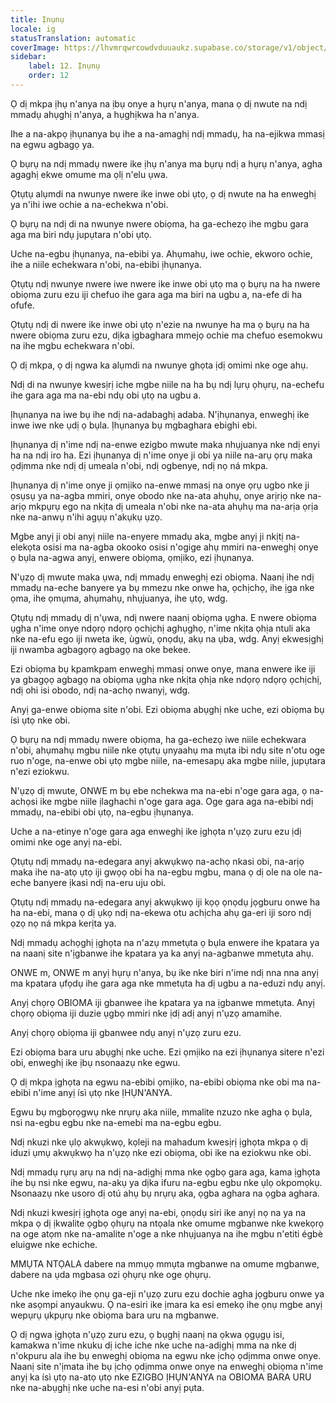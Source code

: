 ```yaml
---
title: Ịnụnụ
locale: ig
statusTranslation: automatic
coverImage: https://lhvmrqwrcowdvduuaukz.supabase.co/storage/v1/object/public/strapi-uploads/small_cover-educacion-fundamental.webp-2d51a7828a2b1309555be27f7e2a61a0.webp
sidebar:
    label: 12. Ịnụnụ
    order: 12
---
```

Ọ dị mkpa ịhụ n'anya na ịbụ onye a hụrụ n'anya, mana ọ dị nwute na ndị mmadụ ahụghị n'anya, a hụghịkwa ha n'anya.

Ihe a na-akpọ ịhụnanya bụ ihe a na-amaghị ndị mmadụ, ha na-ejikwa mmasị na egwu agbagọ ya.

Ọ bụrụ na ndị mmadụ nwere ike ịhụ n'anya ma bụrụ ndị a hụrụ n'anya, agha agaghị ekwe omume ma ọlị n'elu ụwa.

Ọtụtụ alụmdi na nwunye nwere ike inwe obi ụtọ, ọ dị nwute na ha enweghị ya n'ihi iwe ochie a na-echekwa n'obi.

Ọ bụrụ na ndị di na nwunye nwere obiọma, ha ga-echezọ ihe mgbu gara aga ma biri ndụ jupụtara n'obi ụtọ.

Uche na-egbu ịhụnanya, na-ebibi ya. Ahụmahụ, iwe ochie, ekworo ochie, ihe a niile echekwara n'obi, na-ebibi ịhụnanya.

Ọtụtụ ndị nwunye nwere iwe nwere ike inwe obi ụtọ ma ọ bụrụ na ha nwere obiọma zuru ezu iji chefuo ihe gara aga ma biri na ugbu a, na-efe di ha ofufe.

Ọtụtụ ndị di nwere ike inwe obi ụtọ n'ezie na nwunye ha ma ọ bụrụ na ha nwere obiọma zuru ezu, dịka ịgbaghara mmejọ ochie ma chefuo esemokwu na ihe mgbu echekwara n'obi.

Ọ dị mkpa, ọ dị ngwa ka alụmdi na nwunye ghọta ịdị omimi nke oge ahụ.

Ndị di na nwunye kwesịrị iche mgbe niile na ha bụ ndị lụrụ ọhụrụ, na-echefu ihe gara aga ma na-ebi ndụ obi ụtọ na ugbu a.

Ịhụnanya na iwe bụ ihe ndị na-adabaghị adaba. N'ịhụnanya, enweghị ike inwe iwe nke ụdị ọ bụla. Ịhụnanya bụ mgbaghara ebighi ebi.

Ịhụnanya dị n'ime ndị na-enwe ezigbo mwute maka nhụjuanya nke ndị enyi ha na ndị iro ha. Ezi ịhụnanya dị n'ime onye ji obi ya niile na-arụ ọrụ maka ọdịmma nke ndị dị umeala n'obi, ndị ogbenye, ndị nọ ná mkpa.

Ịhụnanya dị n'ime onye ji ọmịiko na-enwe mmasị na onye ọrụ ugbo nke ji ọsụsụ ya na-agba mmiri, onye obodo nke na-ata ahụhụ, onye arịrịọ nke na-arịọ mkpụrụ ego na nkịta dị umeala n'obi nke na-ata ahụhụ ma na-arịa ọrịa nke na-anwụ n'ihi agụụ n'akụkụ ụzọ.

Mgbe anyị ji obi anyị niile na-enyere mmadụ aka, mgbe anyị ji nkịtị na-elekọta osisi ma na-agba okooko osisi n'ogige ahụ mmiri na-enweghị onye ọ bụla na-agwa anyị, enwere obiọma, ọmịiko, ezi ịhụnanya.

N'ụzọ dị mwute maka ụwa, ndị mmadụ enweghị ezi obiọma. Naanị ihe ndị mmadụ na-eche banyere ya bụ mmezu nke onwe ha, ọchịchọ, ihe ịga nke ọma, ihe ọmụma, ahụmahụ, nhụjuanya, ihe ụtọ, wdg.

Ọtụtụ ndị mmadụ dị n'ụwa, ndị nwere naanị obiọma ụgha. E nwere obiọma ụgha n'ime onye ndọrọ ndọrọ ọchịchị aghụghọ, n'ime nkịta ọhịa ntuli aka nke na-efu ego iji nweta ike, ùgwù, ọnọdụ, akụ na ụba, wdg. Anyị ekwesịghị iji nwamba agbagọrọ agbagọ na oke bekee.

Ezi obiọma bụ kpamkpam enweghị mmasị onwe onye, ​​mana enwere ike iji ya gbagọọ agbagọ na obiọma ụgha nke nkịta ọhịa nke ndọrọ ndọrọ ọchịchị, ndị ohi isi obodo, ndị na-achọ nwanyị, wdg.

Anyị ga-enwe obiọma site n'obi. Ezi obiọma abụghị nke uche, ezi obiọma bụ ísì ụtọ nke obi.

Ọ bụrụ na ndị mmadụ nwere obiọma, ha ga-echezọ iwe niile echekwara n'obi, ahụmahụ mgbu niile nke ọtụtụ ụnyaahụ ma mụta ibi ndụ site n'otu oge ruo n'oge, na-enwe obi ụtọ mgbe niile, na-emesapụ aka mgbe niile, jupụtara n'ezi eziokwu.

N'ụzọ dị mwute, ONWE m bụ ebe nchekwa ma na-ebi n'oge gara aga, ọ na-achọsi ike mgbe niile ịlaghachi n'oge gara aga. Oge gara aga na-ebibi ndị mmadụ, na-ebibi obi ụtọ, na-egbu ịhụnanya.

Uche a na-etinye n'oge gara aga enweghị ike ịghọta n'ụzọ zuru ezu ịdị omimi nke oge anyị na-ebi.

Ọtụtụ ndị mmadụ na-edegara anyị akwụkwọ na-achọ nkasi obi, na-arịọ maka ihe na-atọ ụtọ iji gwọọ obi ha na-egbu mgbu, mana ọ dị ole na ole na-eche banyere ịkasi ndị na-eru uju obi.

Ọtụtụ ndị mmadụ na-edegara anyị akwụkwọ iji kọọ ọnọdụ jọgburu onwe ha ha na-ebi, mana ọ dị ụkọ ndị na-ekewa otu achịcha ahụ ga-eri iji soro ndị ọzọ nọ ná mkpa kerịta ya.

Ndị mmadụ achọghị ịghọta na n'azụ mmetụta ọ bụla enwere ihe kpatara ya na naanị site n'ịgbanwe ihe kpatara ya ka anyị na-agbanwe mmetụta ahụ.

ONWE m, ONWE m anyị hụrụ n'anya, bụ ike nke biri n'ime ndị nna nna anyị ma kpatara ụfọdụ ihe gara aga nke mmetụta ha dị ugbu a na-eduzi ndụ anyị.

Anyị chọrọ OBIOMA iji gbanwee ihe kpatara ya na ịgbanwe mmetụta. Anyị chọrọ obiọma iji duzie ụgbọ mmiri nke ịdị adị anyị n'ụzọ amamihe.

Anyị chọrọ obiọma iji gbanwee ndụ anyị n'ụzọ zuru ezu.

Ezi obiọma bara uru abụghị nke uche. Ezi ọmịiko na ezi ịhụnanya sitere n'ezi obi, enweghị ike ịbụ nsonaazụ nke egwu.

Ọ dị mkpa ịghọta na egwu na-ebibi ọmịiko, na-ebibi obiọma nke obi ma na-ebibi n'ime anyị ísì ụtọ nke ỊHỤN'ANYA.

Egwu bụ mgbọrọgwụ nke nrụrụ aka niile, mmalite nzuzo nke agha ọ bụla, nsi na-egbu egbu nke na-emebi ma na-egbu egbu.

Ndị nkuzi nke ụlọ akwụkwọ, kọleji na mahadum kwesịrị ịghọta mkpa ọ dị iduzi ụmụ akwụkwọ ha n'ụzọ nke ezi obiọma, obi ike na eziokwu nke obi.

Ndị mmadụ rụrụ arụ na ndị na-adịghị mma nke ọgbọ gara aga, kama ịghọta ihe bụ nsi nke egwu, na-akụ ya dịka ifuru na-egbu egbu nke ụlọ okpomọkụ. Nsonaazụ nke usoro dị otú ahụ bụ nrụrụ aka, ọgba aghara na ọgba aghara.

Ndị nkuzi kwesịrị ịghọta oge anyị na-ebi, ọnọdụ siri ike anyị nọ na ya na mkpa ọ dị ịkwalite ọgbọ ọhụrụ na ntọala nke omume mgbanwe nke kwekọrọ na oge atọm nke na-amalite n'oge a nke nhụjuanya na ihe mgbu n'etiti égbè eluigwe nke echiche.

MMỤTA NTỌALA dabere na mmụọ mmụta mgbanwe na omume mgbanwe, dabere na ụda mgbasa ozi ọhụrụ nke oge ọhụrụ.

Uche nke imekọ ihe ọnụ ga-eji n'ụzọ zuru ezu dochie agha jọgburu onwe ya nke asọmpi anyaukwu. Ọ na-esiri ike ịmara ka esi emekọ ihe ọnụ mgbe anyị wepụrụ ụkpụrụ nke obiọma bara uru na mgbanwe.

Ọ dị ngwa ịghọta n'ụzọ zuru ezu, ọ bụghị naanị na ọkwa ọgụgụ isi, kamakwa n'ime nkuku dị iche iche nke uche na-adịghị mma na nke dị n'okpuru ala ihe bụ enweghị obiọma na egwu nke ịchọ ọdịmma onwe onye. Naanị site n'ịmata ihe bụ ịchọ ọdịmma onwe onye na enweghị obiọma n'ime anyị ka ísì ụtọ na-atọ ụtọ nke EZIGBO ỊHỤN'ANYA na OBIOMA BARA URU nke na-abụghị nke uche na-esi n'obi anyị pụta.

